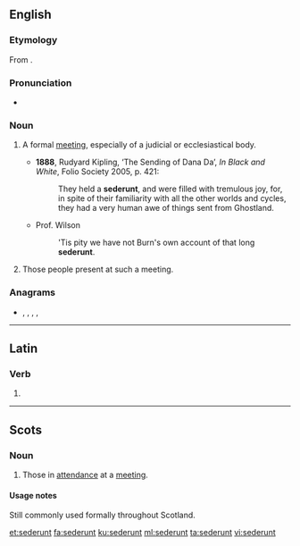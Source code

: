 ==English==

===Etymology===
From {{etyl|la|en}} {{m|la|sederunt||there were sitting}}.

===Pronunciation===
* {{a|UK}} {{IPA|/sɪˈdɪəɹənt/|lang=en}}

===Noun===
{{en-noun}}

# {{label|en|Scotland}} A formal [[meeting]], especially of a judicial or ecclesiastical body.
#* '''1888''', Rudyard Kipling, ‘The Sending of Dana Da’, ''In Black and White'', Folio Society 2005, p. 421:
#*: They held a '''sederunt''', and were filled with tremulous joy, for, in spite of their familiarity with all the other worlds and cycles, they had a very human awe of things sent from Ghostland.
#* Prof. Wilson
#*: 'Tis pity we have not Burn's own account of that long '''sederunt'''.
# {{label|en|Scotland}} Those people present at such a meeting.

===Anagrams===
* {{l|en|dentures}}, {{l|en|endurest}}, {{l|en|tsundere}}, {{l|en|underset}}, {{l|en|unrested}}

----

==Latin==

===Verb===
{{la-verb-form|sēdērunt}}

# {{conjugation of|sedeō||3|p|perf|act|ind|lang=la}}

----

==Scots==

===Noun===
{{sco-noun|-}}

# Those in [[attendance]] at a [[meeting]].

====Usage notes====
Still commonly used formally throughout Scotland.

[[et:sederunt]]
[[fa:sederunt]]
[[ku:sederunt]]
[[ml:sederunt]]
[[ta:sederunt]]
[[vi:sederunt]]